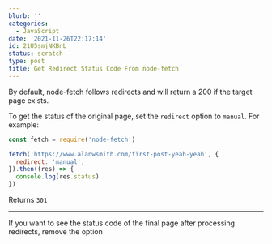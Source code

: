```yaml
---
blurb: ''
categories:
  - JavaScript
date: '2021-11-26T22:17:14'
id: 21U5smjNKBnL
status: scratch
type: post
title: Get Redirect Status Code From node-fetch
---
```


By default, node-fetch follows redirects and will return a 200 if the target page exists. 

To get the status of the original page, set the `redirect` option to `manual`. For example:

```javascript
const fetch = require('node-fetch')

fetch('https://www.alanwsmith.com/first-post-yeah-yeah', {
  redirect: 'manual',
}).then((res) => {
  console.log(res.status)
})
```

Returns `301`

---

If you want to see the status code of the final page after processing redirects, remove the option 




